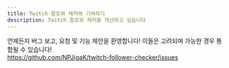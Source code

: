 ```yaml
---
title: Twitch 팔로워 체커에 기여하기
description: Twitch 팔로워 체커를 개선하고 싶습니다
---
```


언제든지 버그 보고, 요청 및 기능 제안을 환영합니다! 이들은 고려되며 가능한 경우 통합될 수 있습니다!  
https://github.com/NPJigaK/twitch-follower-checker/issues
